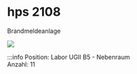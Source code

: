 # hps 2108
Brandmeldeanlage

[![](/image/Labore/B4/Laborplatten/hps/hps_2108_min.webp)](/image/Labore/B4/Laborplatten/hps/hps_2108.webp)


:::info
Position:   Labor UGII B5 - Nebenraum\
Anzahl:     11